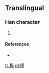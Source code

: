 ==Translingual==

===Han character===
{{Han char|rn=75|rad=木|as=11|sn=15|four=|canj=木廿金土 (DTCG)}}

# {{defn|Han|sort=木11}}

====References====
* {{Han ref|kx=0551.181|hdz=21273.041|uh=6A2D|ud=27181}}

[[fr:樭]]
[[pl:樭]]